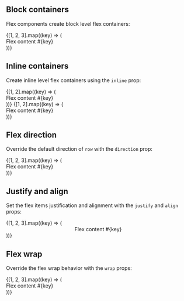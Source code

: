 
<Meta title='Components/Flex' component={Flex} />

<DocsTitle title='Flex' />

## Block containers

Flex components create block level flex containers:

<Flex>
  {[1, 2, 3].map((key) => (
    <div key={key} className='border'>
      Flex content #{key}
    </div>
  ))}
</Flex>

## Inline containers

Create inline level flex containers using the `inline` prop:

<Flex inline>
  {[1, 2].map((key) => (
    <div key={key} className='border'>
      Flex content #{key}
    </div>
  ))}
</Flex>
<Flex inline>
  {[1, 2].map((key) => (
    <div key={key} className='border'>
      Flex content #{key}
    </div>
  ))}
</Flex>

## Flex direction

Override the default direction of `row` with the `direction` prop:

<Flex direction='column'>
  {[1, 2, 3].map((key) => (
    <div key={key} className='border'>
      Flex content #{key}
    </div>
  ))}
</Flex>

## Justify and align

Set the flex items justification and alignment with the `justify` and `align` props:

<Flex justify='center' align='center'>
  {[1, 2, 3].map((key) => (
    <div key={key} className='border'>
      Flex content #{key}
    </div>
  ))}
</Flex>

## Flex wrap

Override the flex wrap behavior with the `wrap` props:

<Flex wrap='no-wrap'>
  {[1, 2, 3].map((key) => (
    <div key={key} className='border'>
      Flex content #{key}
    </div>
  ))}
</Flex>
